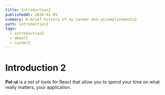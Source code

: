```yaml
---
title: Introduction2
publishedAt: 2024-02-09
summary: A brief history of my career and accomplishments2
path: introduction2
tags:
  - introduction2
  - about2
  - career2
---
```


# Introduction 2

**Pol-ui** is a set of tools for React that allow you to spend your time on what really matters, your application.
